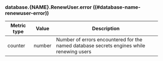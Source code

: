 ### database.{NAME}.RenewUser.error ((#database-name-renewuser-error))

Metric type | Value   | Description
----------- | ------- | -----------
counter     | number  | Number of errors encountered for the named database secrets engines while renewing users